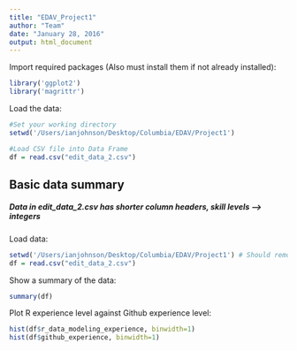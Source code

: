 ```yaml
---
title: "EDAV_Project1"
author: "Team"
date: "January 28, 2016"
output: html_document
---
```


Import required packages
(Also must install them if not already installed):
```r
library('ggplot2')
library('magrittr')
```

Load the data:
```r
#Set your working directory
setwd('/Users/ianjohnson/Desktop/Columbia/EDAV/Project1')

#Load CSV file into Data Frame
df = read.csv("edit_data_2.csv")
```

## Basic data summary
##### Data in edit_data_2.csv has shorter column headers, skill levels --> integers
Load data:
```r
setwd('/Users/ianjohnson/Desktop/Columbia/EDAV/Project1') # Should remove?
df = read.csv("edit_data_2.csv")
```
Show a summary of the data:
```r
summary(df)
```
Plot R experience level against Github experience level:
```r
hist(df$r_data_modeling_experience, binwidth=1)
hist(df$github_experience, binwidth=1)
```

